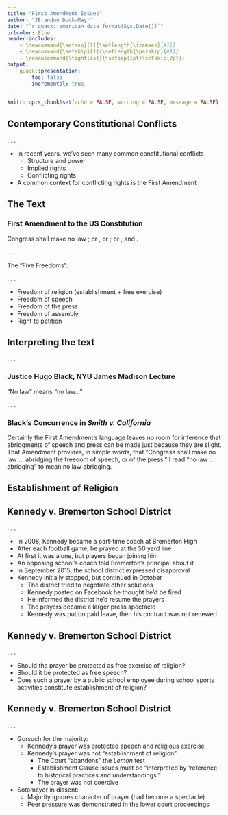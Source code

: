 ```yaml
---
title: "First Amendment Issues"
author: "JBrandon Duck-Mayr"
date: "`r quack::american_date_format(Sys.Date())`"
urlcolor: Blue
header-includes:
    - \newcommand{\setsep}[1]{\setlength{\itemsep}{#1}}
    - \newcommand{\setskip}[1]{\setlength{\parskip}{#1}}
    - \renewcommand{\tightlist}{\setsep{1pt}\setskip{2pt}}
output:
    quack::presentation:
        toc: false
        incremental: true
---
```


```r
knitr::opts_chunk$set(echo = FALSE, warning = FALSE, message = FALSE)
```

## Contemporary Constitutional Conflicts

. . .

- In recent years, we've seen many common constitutional conflicts
  + Structure and power
  + Implied rights
  + Conflicting rights
- A common context for conflicting rights is the First Amendment

## The Text

::: {.block}
### First Amendment to the US Constitution
Congress shall make no law \textbf<3>{respecting an establishment of religion, or prohibiting the free exercise thereof}; or  \textbf<4-5>{abridging the freedom}  \textbf<4>{of speech}, or  \textbf<5>{of the press}; or  \textbf<6-7>{the right of the people}  \textbf<6>{peaceably to assemble}, and  \textbf<7>{to petition the government for a redress of grievances}.
:::

. . .

The "Five Freedoms":

. . .

- Freedom of religion (establishment + free exercise)
- Freedom of speech
- Freedom of the press
- Freedom of assembly
- Right to petition

## Interpreting the text

. . .

::: {.block}
### Justice Hugo Black, NYU James Madison Lecture
"No law" means "no law..."
:::

. . .

::: {.block}
### Black's Concurrence in *Smith v. California*
Certainly the First Amendment’s language leaves no room for inference that abridgments of speech and press can be made just because they are slight. That Amendment provides, in simple words, that “Congress shall make no law … abridging the freedom of speech, or of the press.” I read “no law … abridging” to mean no law abridging.
:::

## Establishment of Religion

\only<1>{
What does it mean to make a law "respecting an establishment of religion"?
}

\only<2>{
\begin{figure}
\centering
\includegraphics[height = 0.9\textheight]{wwi-cross}
\end{figure}
}

\only<3>{
\begin{figure}
\centering
\includegraphics[height = 0.9\textheight]{lemon-test}
\end{figure}
}

## Kennedy v. Bremerton School District

. . .

- In 2008, Kennedy became a part-time coach at Bremerton High
- After each football game, he prayed at the 50 yard line
- At first it was alone, but players began joining him
- An opposing school's coach told Bremerton's principal about it
- In September 2015, the school district expressed disapproval
- Kennedy initially stopped, but continued in October
  + The district tried to negotiate other solutions
  + Kennedy posted on Facebook he thought he'd be fired
  + He informed the district he'd resume the prayers
  + The prayers became a larger press spectacle
  + Kennedy was put on paid leave, then his contract was not renewed

## Kennedy v. Bremerton School District

. . .

- Should the prayer be protected as free exercise of religion?
- Should it be protected as free speech?
- Does such a prayer by a public school employee during school sports activities constitute establishment of religion?

## Kennedy v. Bremerton School District

. . .

- Gorsuch for the majority:
  + Kennedy's prayer was protected speech and religious exercise
  + Kennedy's prayer was not "establishment of religion"
    * The Court "abandons" the *Lemon* test
    * Establishment Clause issues must be "interpreted by 'reference to historical practices and understandings'"
    * The prayer was not coercive
- Sotomayor in dissent:
  + Majority ignores character of prayer (had become a spectacle)
  + Peer pressure was demonstrated in the lower court proceedings
